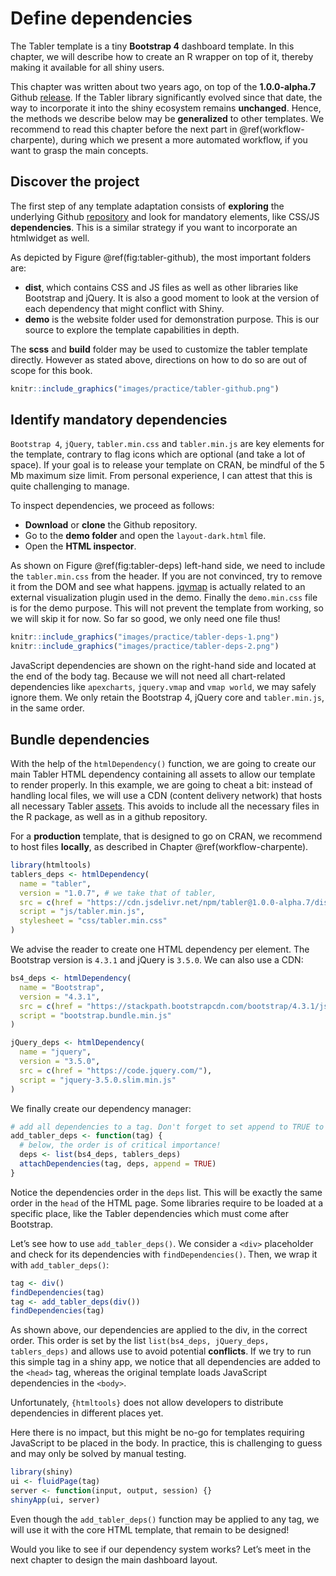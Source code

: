 # Define dependencies {#custom-templates-dependencies}
The Tabler template is a tiny __Bootstrap 4__ dashboard template. In this chapter, we will describe how to create an R wrapper on top of it, thereby making it available for all shiny users. 

::: {.importantblock data-latex=""}
This chapter was written about two years ago, on top of the __1.0.0-alpha.7__ Github [release](https://github.com/tabler/tabler/tree/14d0c001436b85d2a4533d63680d209affdf774b). 
If the Tabler library significantly evolved since that date, the way to incorporate it into 
the shiny ecosystem remains __unchanged__. Hence, the methods we describe below may be __generalized__ to other
templates. We recommend to read this chapter before the next part in \@ref(workflow-charpente), during
which we present a more automated workflow, if you want to grasp the main concepts.
:::

## Discover the project
The first step of any template adaptation consists of __exploring__ the underlying Github [repository](https://github.com/tabler/tabler/tree/14d0c001436b85d2a4533d63680d209affdf774b)
and look for mandatory elements, like CSS/JS __dependencies__. 
This is a similar strategy if you want to incorporate an htmlwidget as well. 

As depicted by Figure \@ref(fig:tabler-github), the most important folders are:

  - __dist__, which contains CSS and JS files as well as other libraries like Bootstrap and jQuery. 
  It is also a good moment to look at the version of each dependency that might conflict with Shiny.
  - __demo__ is the website folder used for demonstration purpose. 
  This is our source to explore the template capabilities in depth.
  
The __scss__ and __build__ folder may be used to customize the tabler template directly. However as stated above, directions on how to do so are out of scope for this book.  

```r
knitr::include_graphics("images/practice/tabler-github.png")
```

## Identify mandatory dependencies
`Bootstrap 4`, `jQuery`, `tabler.min.css` and `tabler.min.js` are key elements for the template, 
contrary to flag icons which are optional (and take a lot of space). 
If your goal is to release your template on CRAN, be mindful of the 5 Mb maximum size limit. 
From personal experience, I can attest that this is quite challenging to manage.

To inspect dependencies, we proceed as follows:

  - __Download__ or __clone__ the Github repository.
  - Go to the __demo folder__ and open the `layout-dark.html` file.
  - Open the __HTML inspector__.
  
As shown on Figure \@ref(fig:tabler-deps) left-hand side, we need to include the `tabler.min.css` from the header. If you are not convinced, try to remove it from the DOM and see what happens. [jqvmap](https://www.10bestdesign.com/jqvmap/) is actually related to an external visualization plugin used in the demo. Finally the `demo.min.css` file is for the demo purpose. 
This will not prevent the template from working, so we will skip it for now. So far so good, we only need one file thus!
  
```r
knitr::include_graphics("images/practice/tabler-deps-1.png")
knitr::include_graphics("images/practice/tabler-deps-2.png")
```

JavaScript dependencies are shown on the right-hand side and located at the end of the body tag. Because we will not need all chart-related dependencies like `apexcharts`, `jquery.vmap` and `vmap world`, we may safely ignore them. We only retain the Bootstrap 4, jQuery core and `tabler.min.js`, in the same order.

## Bundle dependencies
With the help of the `htmlDependency()` function, we are going to create our main Tabler HTML dependency containing all assets to allow our template to render properly. In this example, we are going to cheat a bit: instead of handling local files, we will use a CDN (content delivery network) that hosts all necessary Tabler [assets](https://www.jsdelivr.com/package/npm/tabler). This avoids to include all the necessary files in the R package, as well as in a github repository. 

::: {.warningbox data-latex=""}
For a __production__ template, that is designed to go on CRAN,
we recommend to host files __locally__, as described in Chapter \@ref(workflow-charpente).
:::

```r
library(htmltools)
tablers_deps <- htmlDependency(
  name = "tabler",
  version = "1.0.7", # we take that of tabler,
  src = c(href = "https://cdn.jsdelivr.net/npm/tabler@1.0.0-alpha.7/dist/"),
  script = "js/tabler.min.js",
  stylesheet = "css/tabler.min.css"
)
```

We advise the reader to create one HTML dependency per element. The Bootstrap version is `4.3.1` and jQuery is `3.5.0`. We can also use a CDN:

```r
bs4_deps <- htmlDependency(
  name = "Bootstrap",
  version = "4.3.1",
  src = c(href = "https://stackpath.bootstrapcdn.com/bootstrap/4.3.1/js/"),
  script = "bootstrap.bundle.min.js"
)

jQuery_deps <- htmlDependency(
  name = "jquery",
  version = "3.5.0",
  src = c(href = "https://code.jquery.com/"),
  script = "jquery-3.5.0.slim.min.js"
)
```

We finally create our dependency manager:

```r
# add all dependencies to a tag. Don't forget to set append to TRUE to preserve any existing dependency
add_tabler_deps <- function(tag) {
  # below, the order is of critical importance!
  deps <- list(bs4_deps, tablers_deps)
  attachDependencies(tag, deps, append = TRUE)
}
```

Notice the dependencies order in the `deps` list. This will be exactly the same order in the `head` of the HTML page. Some libraries require to be loaded at a specific place, like the Tabler dependencies which must come after Bootstrap. 

Let's see how to use `add_tabler_deps()`. We consider a `<div>` placeholder and check for its dependencies with `findDependencies()`. 
Then, we wrap it with `add_tabler_deps()`:

```r
tag <- div()
findDependencies(tag)
tag <- add_tabler_deps(div())
findDependencies(tag)
```

As shown above, our dependencies are applied to the div, in the correct order. This order is set by the list `list(bs4_deps, jQuery_deps, tablers_deps)` and allows use to avoid potential __conflicts__. If we try to run this simple tag in a shiny app, we notice that all dependencies are added to the `<head>` tag, whereas the original template loads JavaScript dependencies in the `<body>`. 

::: {.noteblock data-latex=""}
Unfortunately, `{htmltools}` does not allow developers to distribute dependencies in different places yet.
:::

Here there is no impact, but this might be no-go for templates requiring JavaScript to be placed in the body. In practice, this is challenging to guess and may only be solved by manual testing.

```r
library(shiny)
ui <- fluidPage(tag)
server <- function(input, output, session) {}
shinyApp(ui, server)
```

Even though the `add_tabler_deps()` function may be applied to any tag, we will use it with the core HTML template, that remain to be designed!

Would you like to see if our dependency system works? Let's meet in the next chapter to design the main dashboard layout.